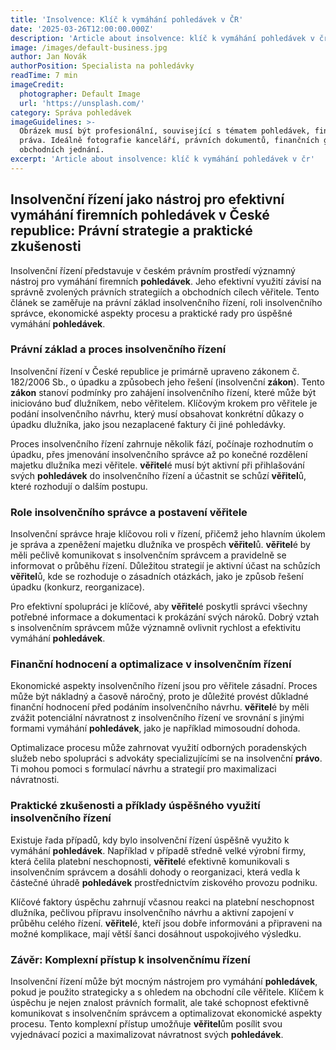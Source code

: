 ```yaml
---
title: 'Insolvence: Klíč k vymáhání pohledávek v ČR'
date: '2025-03-26T12:00:00.000Z'
description: 'Article about insolvence: klíč k vymáhání pohledávek v čr'
image: /images/default-business.jpg
author: Jan Novák
authorPosition: Specialista na pohledávky
readTime: 7 min
imageCredit:
  photographer: Default Image
  url: 'https://unsplash.com/'
category: Správa pohledávek
imageGuidelines: >-
  Obrázek musí být profesionální, související s tématem pohledávek, financí nebo
  práva. Ideálně fotografie kanceláří, právních dokumentů, finančních grafů nebo
  obchodních jednání.
excerpt: 'Article about insolvence: klíč k vymáhání pohledávek v čr'
---
```

## Insolvenční řízení jako nástroj pro efektivní vymáhání firemních **pohledávek** v České republice: Právní strategie a praktické zkušenosti

Insolvenční řízení představuje v českém právním prostředí významný nástroj pro vymáhání firemních **pohledávek**. Jeho efektivní využití závisí na správně zvolených právních strategiích a obchodních cílech věřitele. Tento článek se zaměřuje na právní základ insolvenčního řízení, roli insolvenčního správce, ekonomické aspekty procesu a praktické rady pro úspěšné vymáhání **pohledávek**.

### Právní základ a proces insolvenčního řízení

Insolvenční řízení v České republice je primárně upraveno zákonem č. 182/2006 Sb., o úpadku a způsobech jeho řešení (insolvenční **zákon**). Tento **zákon** stanoví podmínky pro zahájení insolvenčního řízení, které může být iniciováno buď dlužníkem, nebo věřitelem. Klíčovým krokem pro věřitele je podání insolvenčního návrhu, který musí obsahovat konkrétní důkazy o úpadku dlužníka, jako jsou nezaplacené faktury či jiné pohledávky.

Proces insolvenčního řízení zahrnuje několik fází, počínaje rozhodnutím o úpadku, přes jmenování insolvenčního správce až po konečné rozdělení majetku dlužníka mezi věřitele. **věřitel**é musí být aktivní při přihlašování svých **pohledávek** do insolvenčního řízení a účastnit se schůzí **věřitel**ů, které rozhodují o dalším postupu.

### Role insolvenčního správce a postavení věřitele

Insolvenční správce hraje klíčovou roli v řízení, přičemž jeho hlavním úkolem je správa a zpeněžení majetku dlužníka ve prospěch **věřitel**ů. **věřitel**é by měli pečlivě komunikovat s insolvenčním správcem a pravidelně se informovat o průběhu řízení. Důležitou strategií je aktivní účast na schůzích **věřitel**ů, kde se rozhoduje o zásadních otázkách, jako je způsob řešení úpadku (konkurz, reorganizace).

Pro efektivní spolupráci je klíčové, aby **věřitel**é poskytli správci všechny potřebné informace a dokumentaci k prokázání svých nároků. Dobrý vztah s insolvenčním správcem může významně ovlivnit rychlost a efektivitu vymáhání **pohledávek**.

### Finanční hodnocení a optimalizace v insolvenčním řízení

Ekonomické aspekty insolvenčního řízení jsou pro věřitele zásadní. Proces může být nákladný a časově náročný, proto je důležité provést důkladné finanční hodnocení před podáním insolvenčního návrhu. **věřitel**é by měli zvážit potenciální návratnost z insolvenčního řízení ve srovnání s jinými formami vymáhání **pohledávek**, jako je například mimosoudní dohoda.

Optimalizace procesu může zahrnovat využití odborných poradenských služeb nebo spolupráci s advokáty specializujícími se na insolvenční **právo**. Ti mohou pomoci s formulací návrhu a strategií pro maximalizaci návratnosti.

### Praktické zkušenosti a příklady úspěšného využití insolvenčního řízení

Existuje řada případů, kdy bylo insolvenční řízení úspěšně využito k vymáhání **pohledávek**. Například v případě středně velké výrobní firmy, která čelila platební neschopnosti, **věřitel**é efektivně komunikovali s insolvenčním správcem a dosáhli dohody o reorganizaci, která vedla k částečné úhradě **pohledávek** prostřednictvím ziskového provozu podniku.

Klíčové faktory úspěchu zahrnují včasnou reakci na platební neschopnost dlužníka, pečlivou přípravu insolvenčního návrhu a aktivní zapojení v průběhu celého řízení. **věřitel**é, kteří jsou dobře informováni a připraveni na možné komplikace, mají větší šanci dosáhnout uspokojivého výsledku.

### Závěr: Komplexní přístup k insolvenčnímu řízení

Insolvenční řízení může být mocným nástrojem pro vymáhání **pohledávek**, pokud je použito strategicky a s ohledem na obchodní cíle věřitele. Klíčem k úspěchu je nejen znalost právních formalit, ale také schopnost efektivně komunikovat s insolvenčním správcem a optimalizovat ekonomické aspekty procesu. Tento komplexní přístup umožňuje **věřitel**ům posílit svou vyjednávací pozici a maximalizovat návratnost svých **pohledávek**.
